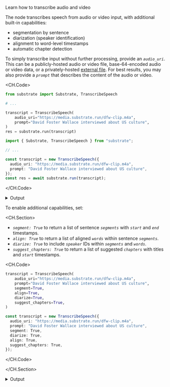 
<Callout emoji="֍">Learn how to transcribe audio and video</Callout>

The <TranscribeSpeech/> node transcribes speech from audio or video input, with additional built-in capabilities:

- segmentation by sentence
- diarization (speaker identification)
- alignment to word-level timestamps
- automatic chapter detection

To simply transcribe input without further processing, provide an _`audio_uri`_. This can be a publicly-hosted audio or video file, base-64-encoded audio or video data, or a privately-hosted [external file](http://localhost:3000/reference/external-files). For best results, you may also provide a _`prompt`_ that describes the content of the audio or video.

<CH.Code>

```python Python
from substrate import Substrate, TranscribeSpeech

# ...

transcript = TranscribeSpeech(
    audio_uri="https://media.substrate.run/dfw-clip.m4a",
    prompt="David Foster Wallace interviewed about US culture",
)
res = substrate.run(transcript)
```

```typescript TypeScript
import { Substrate, TranscribeSpeech } from "substrate";

// ...

const transcript = new TranscribeSpeech({
  audio_uri: "https://media.substrate.run/dfw-clip.m4a",
  prompt: "David Foster Wallace interviewed about US culture",
});
const res = await substrate.run(transcript);
```

</CH.Code>

<details>
<summary>Output</summary>

```json
{
  "text": "language like that, the wounded inner child, the inner pain, is part of a kind of pop psychological movement in the United States that is a sort of popular Freudianism that ..."
}
```

</details>

To enable additional capabilities, set:

<CH.Section>

- _`segment: True`_ to return a list of sentence _`segments`_ with _`start`_ and _`end`_ timestamps.
- _`align: True`_ to return a list of aligned _`words`_ within sentence _`segments`_.
- _`diarize: True`_ to include _`speaker`_ IDs within _`segments`_ and _`words`_.
- _`suggest_chapters: True`_ to return a list of suggested _`chapters`_ with titles and _`start`_ timestamps.

<CH.Code>

```python Python
transcript = TranscribeSpeech(
    audio_uri="https://media.substrate.run/dfw-clip.m4a",
    prompt="David Foster Wallace interviewed about US culture",
    segment=True,
    align=True,
    diarize=True,
    suggest_chapters=True,
)
```

```typescript TypeScript
const transcript = new TranscribeSpeech({
  audio_uri: "https://media.substrate.run/dfw-clip.m4a",
  prompt: "David Foster Wallace interviewed about US culture",
  segment: True,
  diarize: True,
  align: True,
  suggest_chapters: True,
});
```

</CH.Code>

</CH.Section>

<details>
<summary>Output</summary>

```json
{
  "text": "language like that, the wounded inner child, the inner pain, is part of a kind of pop psychological movement in the United States that is a sort of popular Freudianism that ...",
  "segments": [
    {
      "start": 0.874,
      "end": 15.353,
      "speaker": "SPEAKER_00",
      "text": "language like that, the wounded inner child, the inner pain, is part of a kind of pop psychological movement in the United States that is a sort of popular Freudianism that",
      "words": [
        {
          "word": "language",
          "start": 0.874,
          "end": 1.275,
          "speaker": "SPEAKER_00"
        },
        {
          "word": "like",
          "start": 1.295,
          "end": 1.455,
          "speaker": "SPEAKER_00"
        }
      ]
    }
  ],
  "chapters": [
    {
      "title": "Introduction to the Wounded Inner Child and Popular Psychology in US",
      "start": 0.794
    },
    {
      "title": "The Paradox of Popular Psychology and Anger in America",
      "start": 16.186
    }
  ]
}
```

</details>
